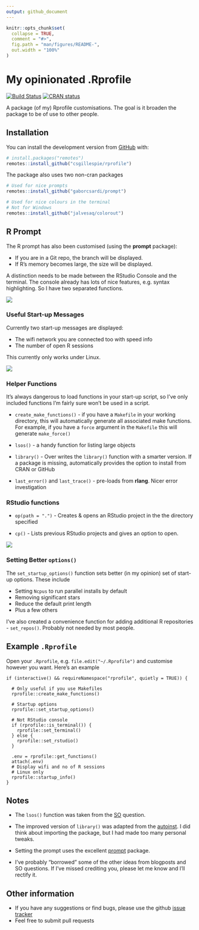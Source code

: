 ```yaml
---
output: github_document
---
```


<!-- README.md is generated from README.Rmd. Please edit that file -->

```r
knitr::opts_chunk$set(
  collapse = TRUE,
  comment = "#>",
  fig.path = "man/figures/README-",
  out.width = "100%"
)
```

# My opinionated .Rprofile

<!-- badges: start -->
[![Build Status](https://api.travis-ci.org/csgillespie/rprofile.png?branch=master)](https://travis-ci.org/csgillespie/rprofile)
[![CRAN status](https://www.r-pkg.org/badges/version/rprofile)](https://CRAN.R-project.org/package=rprofile)
<!-- badges: end -->

A package (of my) Rprofile customisations. The goal is it broaden the package
to be of use to other people.

## Installation

You can install the development version from [GitHub](https://github.com/) with:

``` r
# install.packages("remotes")
remotes::install_github("csgillespie/rprofile")
```

The package also uses two non-cran packages

``` r
# Used for nice prompts
remotes::install_github("gaborcsardi/prompt")

# Used for nice colours in the terminal
# Not for Windows
remotes::install_github("jalvesaq/colorout")
```

## R Prompt

The R prompt has also been customised (using the __prompt__ package):

 * If you are in a Git repo, the branch will be displayed.
 * If R's memory becomes large, the size will be displayed.
 
A distinction needs to be made between the RStudio Console and the terminal. The console
already has lots of nice features, e.g. syntax highlighting. So I have two 
separated functions.

![](man/figures/prompt.png)

### Useful Start-up Messages

Currently two start-up messages are displayed:

 * The wifi network you are connected too with speed info
 * The number of open R sessions
 
This currently only works under Linux.

![](man/figures/startup-message.png)

### Helper Functions

It's always dangerous to load functions in your start-up script, so I've only included
functions I'm fairly sure won't be used in a script.

 * `create_make_functions()` - if you have a `Makefile` in your working directory, this will
 automatically generate all associated make functions. For example, if you have a `force` argument in the `Makefile` this will generate `make_force()`
 
 * `lsos()` - a handy function for listing large objects
 
 * `library()` - Over writes the `library()` function with a smarter version. If a package
 is missing, automatically provides the option to install from CRAN or GitHub
 
 * `last_error()` and `last_trace()` - pre-loads from __rlang__. Nicer error investigation

### RStudio functions

 * `op(path = ".")` - Creates & opens an RStudio project in the the directory specified
 
 * `cp()` - Lists previous RStudio projects and gives an option to open.
 
![](man/figures/cp.png)

### Setting Better `options()`

The `set_startup_options()` function sets better (in my opinion) set of start-up options.
These include

 * Setting `Ncpus` to run parallel installs by default
 * Removing significant stars
 * Reduce the default print length
 * Plus a few others

I've also created a convenience function for adding additional R repositories - `set_repos()`.
Probably not needed by most people.

## Example `.Rprofile`

Open your `.Rprofile`, e.g. `file.edit("~/.Rprofile")` and customise however you want.
Here's an example

```
if (interactive() && requireNamespace("rprofile", quietly = TRUE)) {

  # Only useful if you use Makefiles
  rprofile::create_make_functions()
  
  # Startup options
  rprofile::set_startup_options()
  
  # Not RStudio console
  if (rprofile::is_terminal()) {
    rprofile::set_terminal()
  } else {
    rprofile::set_rstudio()
  }

  .env = rprofile::get_functions()
  attach(.env)
  # Display wifi and no of R sessions
  # Linux only
  rprofile::startup_info()
}
```

## Notes

 * The `lsos()` function was taken from the [SO](https://stackoverflow.com/q/1358003/203420) 
 question.
 
 * The improved version of `library()` was adapted from the 
 [autoinst](https://github.com/jimhester/autoinst/). I did think about importing the package, 
 but I had made too many personal tweaks.
 
 * Setting the prompt uses the excellent [prompt](https://github.com/gaborcsardi/prompt) 
 package.
 
 * I've probably "borrowed" some of the other ideas from blogposts and SO questions. If I've missed crediting you, please let me know and I'll rectify it.
 
Other information
-----------------

 * If you have any suggestions or find bugs, please use the github [issue tracker](https://github.com/csgillespie/rprofile/issues)
 * Feel free to submit pull requests


